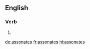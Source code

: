 ==English==

===Verb===
{{head|en|verb form}}

# {{en-third-person singular of|assonate}}

[[de:assonates]]
[[fr:assonates]]
[[hi:assonates]]
